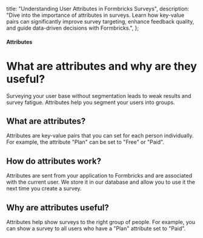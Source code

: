   title: "Understanding User Attributes in Formbricks Surveys",
  description:
    "Dive into the importance of attributes in surveys. Learn how key-value pairs can significantly improve survey targeting, enhance feedback quality, and guide data-driven decisions with Formbricks.",
};

#### Attributes

# What are attributes and why are they useful?

Surveying your user base without segmentation leads to weak results and survey fatigue. Attributes help you segment your users into groups.

## What are attributes?

Attributes are key-value pairs that you can set for each person individually. For example, the attribute "Plan" can be set to "Free" or "Paid".

## How do attributes work?

Attributes are sent from your application to Formbricks and are associated with the current user. We store it in our database and allow you to use it the next time you create a survey.

## Why are attributes useful?

Attributes help show surveys to the right group of people. For example, you can show a survey to all users who have a "Plan" attribute set to "Paid".
